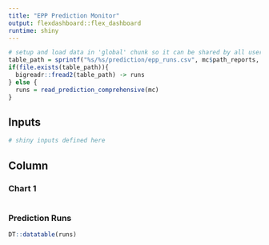 ```yaml
---
title: "EPP Prediction Monitor"
output: flexdashboard::flex_dashboard
runtime: shiny
---
```


```r
# setup and load data in 'global' chunk so it can be shared by all users of the dashboard
table_path = sprintf("%s/%s/prediction/epp_runs.csv", mc$path_reports, id_ml)
if(file.exists(table_path)){
  bigreadr::fread2(table_path) -> runs
} else {
  runs = read_prediction_comprehensive(mc)
}
```
Inputs {.sidebar}
-------------------------------------

```r
# shiny inputs defined here
```
 
Column
-------------------------------------
    
### Chart 1
    
```r
```
    
### Prediction Runs

```r
DT::datatable(runs)
```

